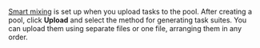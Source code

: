 <Cut title="If I upload tasks using smart mixing, does it mean that the same file should contain both the control tasks and general tasks, or can I upload them separately?">

[Smart mixing](/docs/guide/distribute-tasks-by-pages#smart-mixing) is set up when you upload tasks to the pool. After creating a pool, click **Upload** and select the method for generating task suites. You can upload them using separate files or one file, arranging them in any order.

</Cut>